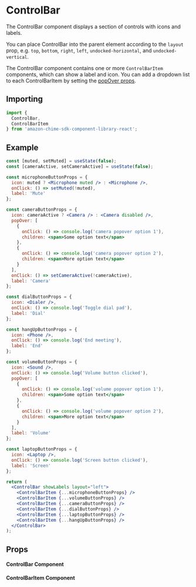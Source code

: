 

# ControlBar

The ControlBar component displays a section of controls with icons and labels.

You can place ControlBar into the parent element according to the `layout` prop, e.g. `top`, `bottom`, `right`, `left`, `undocked-horizontal`, and `undocked-vertical`.

The ControlBar component contains one or more `ControlBarItem` components, which can show a label and icon. You can add a dropdown list to each ControlBarItem by setting the [popOver props](/?path=/docs/ui-components-popover--basic-pop-over-menu).

## Importing

```javascript
import {
  ControlBar,
  ControlBarItem
} from 'amazon-chime-sdk-component-library-react';
```

## Example

<ThemeProvider theme={lightTheme}>
  <GlobalStyles/>
  <Preview>
    <div style={{height: '50vh', position: 'relative'}}>
      <ControlBarForDocs />
    </div>
  </Preview>
</ThemeProvider>

```jsx
const [muted, setMuted] = useState(false);
const [cameraActive, setCameraActive] = useState(false);

const microphoneButtonProps = {
  icon: muted ? <Microphone muted /> : <Microphone />,
  onClick: () => setMuted(!muted),
  label: 'Mute'
};

const cameraButtonProps = {
  icon: cameraActive ? <Camera /> : <Camera disabled />,
  popOver: [
    {
      onClick: () => console.log('camera popover option 1'),
      children: <span>Some option text</span>
    },
    {
      onClick: () => console.log('camera popover option 2'),
      children: <span>More option text</span>
    }
  ],
  onClick: () => setCameraActive(!cameraActive),
  label: 'Camera'
};

const dialButtonProps = {
  icon: <Dialer />,
  onClick: () => console.log('Toggle dial pad'),
  label: 'Dial'
};

const hangUpButtonProps = {
  icon: <Phone />,
  onClick: () => console.log('End meeting'),
  label: 'End'
};

const volumeButtonProps = {
  icon: <Sound />,
  onClick: () => console.log('Volume button clicked'),
  popOver: [
    {
      onClick: () => console.log('volume popover option 1'),
      children: <span>Some option text</span>
    },
    {
      onClick: () => console.log('volume popover option 2'),
      children: <span>More option text</span>
    }
  ],
  label: 'Volume'
};

const laptopButtonProps = {
  icon: <Laptop />,
  onClick: () => console.log('Screen button clicked'),
  label: 'Screen'
};

return (
  <ControlBar showLabels layout="left">
    <ControlBarItem {...microphoneButtonProps} />
    <ControlBarItem {...volumeButtonProps} />
    <ControlBarItem {...cameraButtonProps} />
    <ControlBarItem {...dialButtonProps} />
    <ControlBarItem {...laptopButtonProps} />
    <ControlBarItem {...hangUpButtonProps} />
  </ControlBar>
);
```

## Props

#### ControlBar Component
<Props of={ControlBar} />

#### ControlBarItem Component
<Props of={ControlBarItem} />
